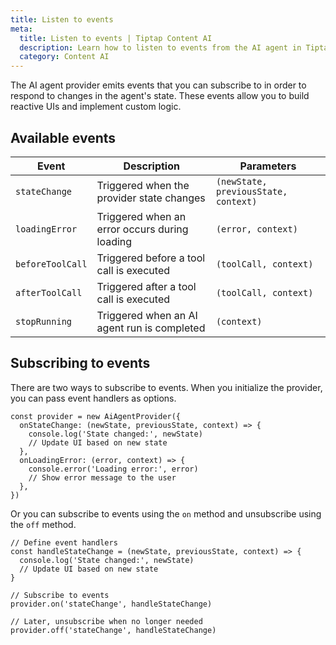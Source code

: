 ```yaml
---
title: Listen to events
meta:
  title: Listen to events | Tiptap Content AI
  description: Learn how to listen to events from the AI agent in Tiptap.
  category: Content AI
---
```


The AI agent provider emits events that you can subscribe to in order to respond to changes in the agent's state. These events allow you to build reactive UIs and implement custom logic.

## Available events

| Event            | Description                                   | Parameters                           |
| ---------------- | --------------------------------------------- | ------------------------------------ |
| `stateChange`    | Triggered when the provider state changes     | `(newState, previousState, context)` |
| `loadingError`   | Triggered when an error occurs during loading | `(error, context)`                   |
| `beforeToolCall` | Triggered before a tool call is executed      | `(toolCall, context)`                |
| `afterToolCall`  | Triggered after a tool call is executed       | `(toolCall, context)`                |
| `stopRunning`    | Triggered when an AI agent run is completed   | `(context)`                          |

## Subscribing to events

There are two ways to subscribe to events. When you initialize the provider, you can pass event handlers as options.

```tsx
const provider = new AiAgentProvider({
  onStateChange: (newState, previousState, context) => {
    console.log('State changed:', newState)
    // Update UI based on new state
  },
  onLoadingError: (error, context) => {
    console.error('Loading error:', error)
    // Show error message to the user
  },
})
```

Or you can subscribe to events using the `on` method and unsubscribe using the `off` method.

```tsx
// Define event handlers
const handleStateChange = (newState, previousState, context) => {
  console.log('State changed:', newState)
  // Update UI based on new state
}

// Subscribe to events
provider.on('stateChange', handleStateChange)

// Later, unsubscribe when no longer needed
provider.off('stateChange', handleStateChange)
```
